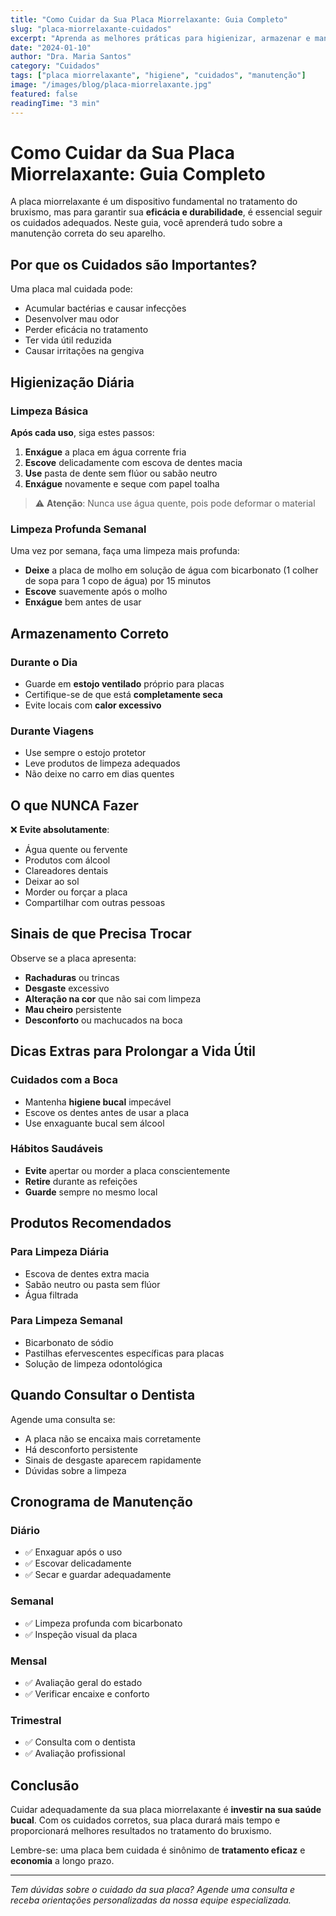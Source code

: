 ```yaml
---
title: "Como Cuidar da Sua Placa Miorrelaxante: Guia Completo"
slug: "placa-miorrelaxante-cuidados"
excerpt: "Aprenda as melhores práticas para higienizar, armazenar e manter sua placa miorrelaxante sempre em perfeitas condições."
date: "2024-01-10"
author: "Dra. Maria Santos"
category: "Cuidados"
tags: ["placa miorrelaxante", "higiene", "cuidados", "manutenção"]
image: "/images/blog/placa-miorrelaxante.jpg"
featured: false
readingTime: "3 min"
---
```


# Como Cuidar da Sua Placa Miorrelaxante: Guia Completo

A placa miorrelaxante é um dispositivo fundamental no tratamento do bruxismo, mas para garantir sua **eficácia e durabilidade**, é essencial seguir os cuidados adequados. Neste guia, você aprenderá tudo sobre a manutenção correta do seu aparelho.

## Por que os Cuidados são Importantes?

Uma placa mal cuidada pode:
- Acumular bactérias e causar infecções
- Desenvolver mau odor
- Perder eficácia no tratamento
- Ter vida útil reduzida
- Causar irritações na gengiva

## Higienização Diária

### Limpeza Básica

**Após cada uso**, siga estes passos:

1. **Enxágue** a placa em água corrente fria
2. **Escove** delicadamente com escova de dentes macia
3. **Use** pasta de dente sem flúor ou sabão neutro
4. **Enxágue** novamente e seque com papel toalha

> ⚠️ **Atenção**: Nunca use água quente, pois pode deformar o material

### Limpeza Profunda Semanal

Uma vez por semana, faça uma limpeza mais profunda:

- **Deixe** a placa de molho em solução de água com bicarbonato (1 colher de sopa para 1 copo de água) por 15 minutos
- **Escove** suavemente após o molho
- **Enxágue** bem antes de usar

## Armazenamento Correto

### Durante o Dia
- Guarde em **estojo ventilado** próprio para placas
- Certifique-se de que está **completamente seca**
- Evite locais com **calor excessivo**

### Durante Viagens
- Use sempre o estojo protetor
- Leve produtos de limpeza adequados
- Não deixe no carro em dias quentes

## O que NUNCA Fazer

❌ **Evite absolutamente**:
- Água quente ou fervente
- Produtos com álcool
- Clareadores dentais
- Deixar ao sol
- Morder ou forçar a placa
- Compartilhar com outras pessoas

## Sinais de que Precisa Trocar

Observe se a placa apresenta:
- **Rachaduras** ou trincas
- **Desgaste** excessivo
- **Alteração na cor** que não sai com limpeza
- **Mau cheiro** persistente
- **Desconforto** ou machucados na boca

## Dicas Extras para Prolongar a Vida Útil

### Cuidados com a Boca
- Mantenha **higiene bucal** impecável
- Escove os dentes antes de usar a placa
- Use enxaguante bucal sem álcool

### Hábitos Saudáveis
- **Evite** apertar ou morder a placa conscientemente
- **Retire** durante as refeições
- **Guarde** sempre no mesmo local

## Produtos Recomendados

### Para Limpeza Diária
- Escova de dentes extra macia
- Sabão neutro ou pasta sem flúor
- Água filtrada

### Para Limpeza Semanal
- Bicarbonato de sódio
- Pastilhas efervescentes específicas para placas
- Solução de limpeza odontológica

## Quando Consultar o Dentista

Agende uma consulta se:
- A placa não se encaixa mais corretamente
- Há desconforto persistente
- Sinais de desgaste aparecem rapidamente
- Dúvidas sobre a limpeza

## Cronograma de Manutenção

### Diário
- ✅ Enxaguar após o uso
- ✅ Escovar delicadamente
- ✅ Secar e guardar adequadamente

### Semanal
- ✅ Limpeza profunda com bicarbonato
- ✅ Inspeção visual da placa

### Mensal
- ✅ Avaliação geral do estado
- ✅ Verificar encaixe e conforto

### Trimestral
- ✅ Consulta com o dentista
- ✅ Avaliação profissional

## Conclusão

Cuidar adequadamente da sua placa miorrelaxante é **investir na sua saúde bucal**. Com os cuidados corretos, sua placa durará mais tempo e proporcionará melhores resultados no tratamento do bruxismo.

Lembre-se: uma placa bem cuidada é sinônimo de **tratamento eficaz** e **economia** a longo prazo.

---

*Tem dúvidas sobre o cuidado da sua placa? Agende uma consulta e receba orientações personalizadas da nossa equipe especializada.*